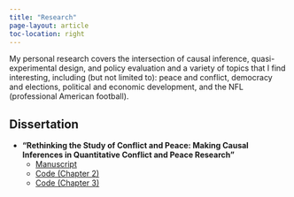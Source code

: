 ```yaml
---
title: "Research"
page-layout: article
toc-location: right
---
```


My personal research covers the intersection of causal inference, quasi-experimental design, and policy evaluation and a variety of topics that I find interesting, including (but not limited to): peace and conflict, democracy and elections, political and economic development, and the NFL (professional American football).


## Dissertation
- **"Rethinking the Study of Conflict and Peace: Making Causal Inferences in Quantitative Conflict and Peace Research"** <br>
  - [Manuscript](https://digital.library.unt.edu/ark:/67531/metadc2257739/m1/1/) <br>
  - [Code (Chapter 2)](https://github.com/Brian-Lookabaugh/UN-PKOs-Project) <br>
  - [Code (Chapter 3)](https://github.com/Brian-Lookabaugh/Human-Rights-Treaties-Project)


